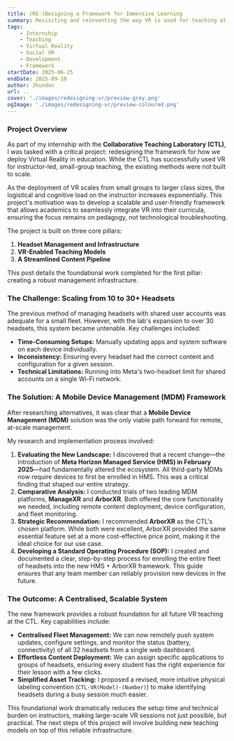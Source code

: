 ```yaml
---
title: (RE-)Designing a Framework for Immersive Learning
summary: Revisiting and reinventing the way VR is used for teaching at the Collaborative Teaching Laboratory
tags:
    - Internship
    - Teaching
    - Virtual Reality
    - Social VR
    - Development
    - Framework
startDate: 2025-06-25
endDate: 2025-09-10
author: Jhundon
url: ..
cover: './images/redesigning-vr/preview-grey.png'
ogImage: './images/redesigning-vr/preview-coloured.png'
---
```


### Project Overview
As part of my internship with the **Collaborative Teaching Laboratory (CTL)**, I was tasked with a critical project: redesigning the framework for how we deploy Virtual Reality in education. While the CTL has successfully used VR for instructor-led, small-group teaching, the existing methods were not built to scale.

As the deployment of VR scales from small groups to larger class sizes, the logistical and cognitive load on the instructor increases exponentially. This project's motivation was to develop a scalable and user-friendly framework that allows academics to seamlessly integrate VR into their curricula, ensuring the focus remains on pedagogy, not technological troubleshooting.

The project is built on three core pillars:
1.  **Headset Management and Infrastructure**
2.  **VR-Enabled Teaching Models**
3.  **A Streamlined Content Pipeline**

This post details the foundational work completed for the first pillar: creating a robust management infrastructure.

### The Challenge: Scaling from 10 to 30+ Headsets
The previous method of managing headsets with shared user accounts was adequate for a small fleet. However, with the lab's expansion to over 30 headsets, this system became untenable. Key challenges included:
* **Time-Consuming Setups:** Manually updating apps and system software on each device individually.
* **Inconsistency:** Ensuring every headset had the correct content and configuration for a given session.
* **Technical Limitations:** Running into Meta's two-headset limit for shared accounts on a single Wi-Fi network.

### The Solution: A Mobile Device Management (MDM) Framework
After researching alternatives, it was clear that a **Mobile Device Management (MDM)** solution was the only viable path forward for remote, at-scale management.

My research and implementation process involved:
1.  **Evaluating the New Landscape:** I discovered that a recent change—the introduction of **Meta Horizon Managed Service (HMS) in February 2025**—had fundamentally altered the ecosystem. All third-party MDMs now require devices to first be enrolled in HMS. This was a critical finding that shaped our entire strategy.
2.  **Comparative Analysis:** I conducted trials of two leading MDM platforms, **ManageXR** and **ArborXR**. Both offered the core functionality we needed, including remote content deployment, device configuration, and fleet monitoring.
3.  **Strategic Recommendation:** I recommended **ArborXR** as the CTL's chosen platform. While both were excellent, ArborXR provided the same essential feature set at a more cost-effective price point, making it the ideal choice for our use case.
4.  **Developing a Standard Operating Procedure (SOP):** I created and documented a clear, step-by-step process for enrolling the entire fleet of headsets into the new HMS + ArborXR framework. This guide ensures that any team member can reliably provision new devices in the future.

### The Outcome: A Centralised, Scalable System
The new framework provides a robust foundation for all future VR teaching at the CTL. Key capabilities include:
* **Centralised Fleet Management:** We can now remotely push system updates, configure settings, and monitor the status (battery, connectivity) of all 32 headsets from a single web dashboard.
* **Effortless Content Deployment:** We can assign specific applications to groups of headsets, ensuring every student has the right experience for their lesson with a few clicks.
* **Simplified Asset Tracking:** I proposed a revised, more intuitive physical labeling convention (`CTL-VR(Model)-(Number)`) to make identifying headsets during a busy session much easier.

This foundational work dramatically reduces the setup time and technical burden on instructors, making large-scale VR sessions not just possible, but practical. The next steps of this project will involve building new teaching models on top of this reliable infrastructure.